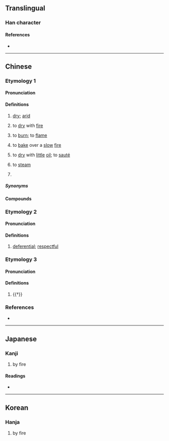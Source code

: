 {{character info}}
==Translingual==

===Han character===
{{Han char|rn=86|rad=火|as=11|sn=15|four=94034|canj=FTLO|ids=⿰火𦰩}}

====References====
* {{Han ref|kx=0681.030|dkj=19355|dj=1092.200|hdz=32227.120|uh=71AF|ud=29103|bh=E663|bd=58979}}

----

==Chinese==
{{zh-forms}}

===Etymology 1===

====Pronunciation====
{{zh-pron
|m=hàn
|c=hon3,hon2
|mc=1+3
|oc=n,1+2
|mn-t=hang3
|cat=a,v
}}

====Definitions====
{{zh-hanzi}}

# {{lb|zh|literary}} [[dry]]; [[arid]]
# {{lb|zh|literary}} to [[dry]] with [[fire]]
# {{lb|zh|literary}} to [[burn]]; to [[flame]]
# {{lb|zh|dialectal}} to [[bake]] over a [[slow]] [[fire]]
# {{lb|zh|dialectal}} to [[dry]] with [[little]] [[oil]]; to [[sauté]]
# {{lb|zh|dialectal}} to [[steam]]
# {{zh-alt-form|焊|to [[weld]]; to [[solder]]}}

=====Synonyms=====
{{zh-dial|蒸}}

====Compounds====
{{zh-der|熯天熾地|熯熱|熯焚}}

===Etymology 2===

====Pronunciation====
{{zh-pron
|m=rǎn
|c=jin5
|mc=2
|oc=y,3
|cat=a
}}

====Definitions====
{{zh-hanzi}}

# {{lb|zh|literary}} [[deferential]]; [[respectful]]

===Etymology 3===

====Pronunciation====
{{zh-pron
|c=naan5
|cat=a
}}

====Definitions====
{{zh-hanzi}}

# {{†}} {{zh-alt-form|戁}} {{rfv-sense|zh|from 漢語多功能字庫}}

===References===
* {{R:yue:Hanzi}}

----

==Japanese==

===Kanji===
{{ja-kanji|grade=|rs=火11}}

# by fire

====Readings====
* {{ja-readings|on=[[ぜん]] (zen), [[ねん]] (nen), [[がん]] (gan)|kun=[[がわく]] (gawaku)}}

----

==Korean==

===Hanja===
{{ko-hanja|hangeul=선|eumhun=|rv=seon|mr=sŏn|y=sen}}

# by fire